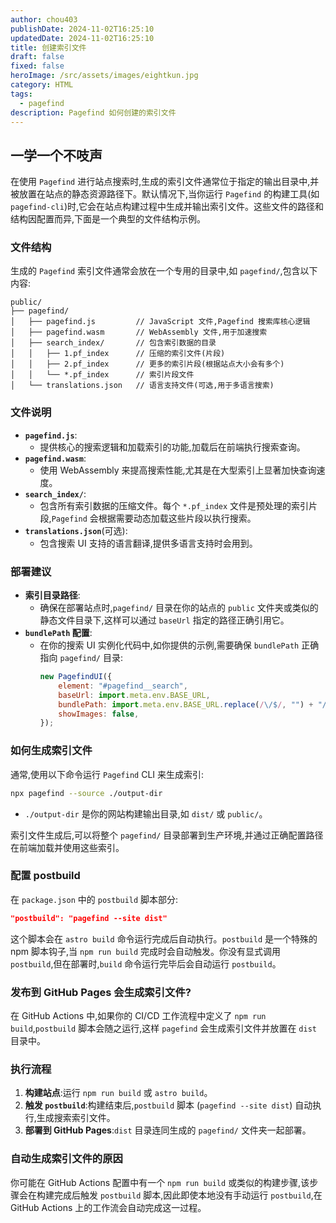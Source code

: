 ```yaml
---
author: chou403
publishDate: 2024-11-02T16:25:10
updatedDate: 2024-11-02T16:25:10
title: 创建索引文件
draft: false
fixed: false
heroImage: /src/assets/images/eightkun.jpg
category: HTML
tags:
  - pagefind
description: Pagefind 如何创建的索引文件
---
```


## 一学一个不吱声

在使用 `Pagefind` 进行站点搜索时,生成的索引文件通常位于指定的输出目录中,并被放置在站点的静态资源路径下。默认情况下,当你运行 `Pagefind` 的构建工具(如 `pagefind-cli`)时,它会在站点构建过程中生成并输出索引文件。这些文件的路径和结构因配置而异,下面是一个典型的文件结构示例。

### 文件结构

生成的 `Pagefind` 索引文件通常会放在一个专用的目录中,如 `pagefind/`,包含以下内容:

```
public/
├── pagefind/
│   ├── pagefind.js         // JavaScript 文件,Pagefind 搜索库核心逻辑
│   ├── pagefind.wasm       // WebAssembly 文件,用于加速搜索
│   ├── search_index/       // 包含索引数据的目录
│   │   ├── 1.pf_index      // 压缩的索引文件(片段)
│   │   ├── 2.pf_index      // 更多的索引片段(根据站点大小会有多个)
│   │   └── *.pf_index      // 索引片段文件
│   └── translations.json   // 语言支持文件(可选,用于多语言搜索)
```

### 文件说明

- **`pagefind.js`**:
  - 提供核心的搜索逻辑和加载索引的功能,加载后在前端执行搜索查询。
- **`pagefind.wasm`**:
  - 使用 WebAssembly 来提高搜索性能,尤其是在大型索引上显著加快查询速度。
- **`search_index/`**:
  - 包含所有索引数据的压缩文件。每个 `*.pf_index` 文件是预处理的索引片段,`Pagefind` 会根据需要动态加载这些片段以执行搜索。
- **`translations.json`**(可选):
  - 包含搜索 UI 支持的语言翻译,提供多语言支持时会用到。

### 部署建议

- **索引目录路径**:
  - 确保在部署站点时,`pagefind/` 目录在你的站点的 `public` 文件夹或类似的静态文件目录下,这样可以通过 `baseUrl` 指定的路径正确引用它。
- **`bundlePath` 配置**:
  - 在你的搜索 UI 实例化代码中,如你提供的示例,需要确保 `bundlePath` 正确指向 `pagefind/` 目录:
    ```javascript
    new PagefindUI({
    	element: "#pagefind__search",
    	baseUrl: import.meta.env.BASE_URL,
    	bundlePath: import.meta.env.BASE_URL.replace(/\/$/, "") + "/pagefind/",
    	showImages: false,
    });
    ```

### 如何生成索引文件

通常,使用以下命令运行 `Pagefind` CLI 来生成索引:

```bash
npx pagefind --source ./output-dir
```

- `./output-dir` 是你的网站构建输出目录,如 `dist/` 或 `public/`。

索引文件生成后,可以将整个 `pagefind/` 目录部署到生产环境,并通过正确配置路径在前端加载并使用这些索引。

### 配置 postbuild

在 `package.json` 中的 `postbuild` 脚本部分:

```json
"postbuild": "pagefind --site dist"
```

这个脚本会在 `astro build` 命令运行完成后自动执行。`postbuild` 是一个特殊的 npm 脚本钩子,当 `npm run build` 完成时会自动触发。你没有显式调用 `postbuild`,但在部署时,`build` 命令运行完毕后会自动运行 `postbuild`。

### 发布到 GitHub Pages 会生成索引文件?

在 GitHub Actions 中,如果你的 CI/CD 工作流程中定义了 `npm run build`,`postbuild` 脚本会随之运行,这样 `pagefind` 会生成索引文件并放置在 `dist` 目录中。

### 执行流程

1. **构建站点**:运行 `npm run build` 或 `astro build`。
2. **触发 `postbuild`**:构建结束后,`postbuild` 脚本 (`pagefind --site dist`) 自动执行,生成搜索索引文件。
3. **部署到 GitHub Pages**:`dist` 目录连同生成的 `pagefind/` 文件夹一起部署。

### 自动生成索引文件的原因

你可能在 GitHub Actions 配置中有一个 `npm run build` 或类似的构建步骤,该步骤会在构建完成后触发 `postbuild` 脚本,因此即使本地没有手动运行 `postbuild`,在 GitHub Actions 上的工作流会自动完成这一过程。
